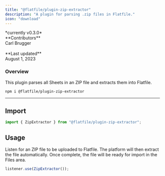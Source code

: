 ```yaml
---
title: "@flatfile/plugin-zip-extractor"
description: "A plugin for parsing .zip files in Flatfile."
icon: "download"
---
```


<CardGroup cols={1}>
  <Card
    title="@flatfile/plugin-zip-extractor"
    href="https://github.com/FlatFilers/flatfile-plugins/tree/main/plugins/zip-extractor"
    icon="github"
  >
    *currently v0.3.0*
    <br />
    **Contributors**
    <br />
    Carl Brugger
    <br />
    <br />
    **Last updated**
    <br />
    August 1, 2023
  </Card>
</CardGroup>

### Overview

This plugin parses all Sheets in an ZIP file and extracts them into Flatfile.

```SSH Install
npm i @flatfile/plugin-zip-extractor
```

---

## Import

```js
import { ZipExtractor } from "@flatfile/plugin-zip-extractor";
```

## Usage

Listen for an ZIP file to be uploaded to Flatfile. The platform will then extract the file automatically. Once complete, the file will be ready for import in the Files area.

```js
listener.use(ZipExtractor());
```
